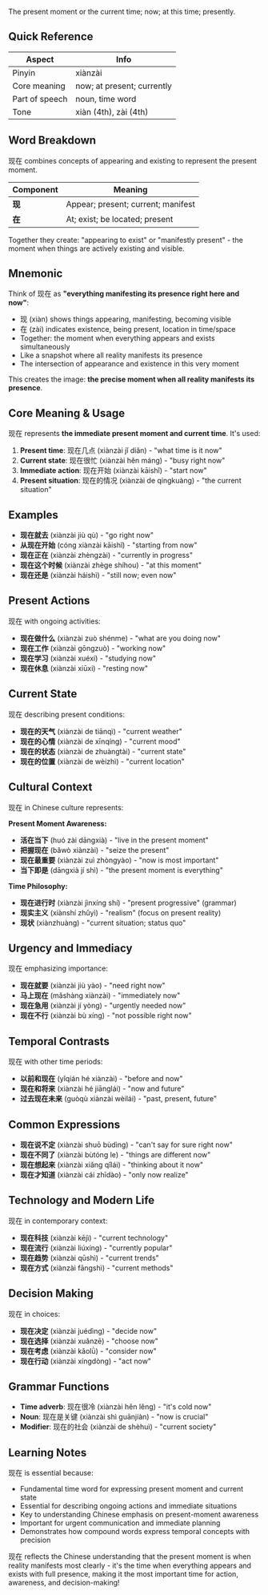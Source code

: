 The present moment or the current time; now; at this time; presently.

## Quick Reference

| Aspect         | Info                       |
| -------------- | -------------------------- |
| Pinyin         | xiànzài                    |
| Core meaning   | now; at present; currently |
| Part of speech | noun, time word            |
| Tone           | xiàn (4th), zài (4th)      |

## Word Breakdown

现在 combines concepts of appearing and existing to represent the present moment.

| Component | Meaning                            |
| --------- | ---------------------------------- |
| **现**    | Appear; present; current; manifest |
| **在**    | At; exist; be located; present     |

Together they create: "appearing to exist" or "manifestly present" - the moment when things are
actively existing and visible.

## Mnemonic

Think of 现在 as **"everything manifesting its presence right here and now"**:

- 现 (xiàn) shows things appearing, manifesting, becoming visible
- 在 (zài) indicates existence, being present, location in time/space
- Together: the moment when everything appears and exists simultaneously
- Like a snapshot where all reality manifests its presence
- The intersection of appearance and existence in this very moment

This creates the image: **the precise moment when all reality manifests its presence**.

## Core Meaning & Usage

现在 represents **the immediate present moment and current time**. It's used:

1. **Present time**: 现在几点 (xiànzài jǐ diǎn) - "what time is it now"
2. **Current state**: 现在很忙 (xiànzài hěn máng) - "busy right now"
3. **Immediate action**: 现在开始 (xiànzài kāishǐ) - "start now"
4. **Present situation**: 现在的情况 (xiànzài de qíngkuàng) - "the current situation"

## Examples

- **现在就去** (xiànzài jiù qù) - "go right now"
- **从现在开始** (cóng xiànzài kāishǐ) - "starting from now"
- **现在正在** (xiànzài zhèngzài) - "currently in progress"
- **现在这个时候** (xiànzài zhège shíhou) - "at this moment"
- **现在还是** (xiànzài háishì) - "still now; even now"

## Present Actions

现在 with ongoing activities:

- **现在做什么** (xiànzài zuò shénme) - "what are you doing now"
- **现在工作** (xiànzài gōngzuò) - "working now"
- **现在学习** (xiànzài xuéxí) - "studying now"
- **现在休息** (xiànzài xiūxi) - "resting now"

## Current State

现在 describing present conditions:

- **现在的天气** (xiànzài de tiānqì) - "current weather"
- **现在的心情** (xiànzài de xīnqíng) - "current mood"
- **现在的状态** (xiànzài de zhuàngtài) - "current state"
- **现在的位置** (xiànzài de wèizhì) - "current location"

## Cultural Context

现在 in Chinese culture represents:

**Present Moment Awareness:**

- **活在当下** (huó zài dāngxià) - "live in the present moment"
- **把握现在** (bǎwò xiànzài) - "seize the present"
- **现在最重要** (xiànzài zuì zhòngyào) - "now is most important"
- **当下即是** (dāngxià jí shì) - "the present moment is everything"

**Time Philosophy:**

- **现在进行时** (xiànzài jìnxíng shí) - "present progressive" (grammar)
- **现实主义** (xiànshí zhǔyì) - "realism" (focus on present reality)
- **现状** (xiànzhuàng) - "current situation; status quo"

## Urgency and Immediacy

现在 emphasizing importance:

- **现在就要** (xiànzài jiù yào) - "need right now"
- **马上现在** (mǎshàng xiànzài) - "immediately now"
- **现在急用** (xiànzài jí yòng) - "urgently needed now"
- **现在不行** (xiànzài bù xíng) - "not possible right now"

## Temporal Contrasts

现在 with other time periods:

- **以前和现在** (yǐqián hé xiànzài) - "before and now"
- **现在和将来** (xiànzài hé jiānglái) - "now and future"
- **过去现在未来** (guòqù xiànzài wèilái) - "past, present, future"

## Common Expressions

- **现在说不定** (xiànzài shuō bùdìng) - "can't say for sure right now"
- **现在不同了** (xiànzài bùtóng le) - "things are different now"
- **现在想起来** (xiànzài xiǎng qǐlái) - "thinking about it now"
- **现在才知道** (xiànzài cái zhīdào) - "only now realize"

## Technology and Modern Life

现在 in contemporary context:

- **现在科技** (xiànzài kējì) - "current technology"
- **现在流行** (xiànzài liúxíng) - "currently popular"
- **现在趋势** (xiànzài qūshì) - "current trends"
- **现在方式** (xiànzài fāngshì) - "current methods"

## Decision Making

现在 in choices:

- **现在决定** (xiànzài juédìng) - "decide now"
- **现在选择** (xiànzài xuǎnzē) - "choose now"
- **现在考虑** (xiànzài kǎolǜ) - "consider now"
- **现在行动** (xiànzài xíngdòng) - "act now"

## Grammar Functions

- **Time adverb**: 现在很冷 (xiànzài hěn lěng) - "it's cold now"
- **Noun**: 现在是关键 (xiànzài shì guānjiàn) - "now is crucial"
- **Modifier**: 现在的社会 (xiànzài de shèhuì) - "current society"

## Learning Notes

现在 is essential because:

- Fundamental time word for expressing present moment and current state
- Essential for describing ongoing actions and immediate situations
- Key to understanding Chinese emphasis on present-moment awareness
- Important for urgent communication and immediate planning
- Demonstrates how compound words express temporal concepts with precision

现在 reflects the Chinese understanding that the present moment is when reality manifests most
clearly - it's the time when everything appears and exists with full presence, making it the most
important time for action, awareness, and decision-making!
